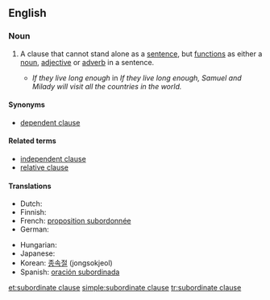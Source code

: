 ==English==

===Noun===
{{en-noun|sg=[[subordinate]] [[clause]]}}

# {{grammar}} A clause that cannot stand alone as a [[sentence]], but [[function]]s as either a [[noun]], [[adjective]] or [[adverb]] in a sentence.
#* ''If they live long enough'' in ''If they live long enough, Samuel and Milady will visit all the countries in the world.''

====Synonyms====
* [[dependent clause]]

====Related terms====
* [[independent clause]]
* [[relative clause]]

====Translations====
{{trans-top|a clause that cannot stand alone}}
* Dutch: {{t+|nl|bijzin|m}}
* Finnish: {{t-|fi|sivulause}}
* French: [[proposition subordonnée]] {{f}}
* German: {{t+|de|Nebensatz|m}}
{{trans-mid}}
* Hungarian: {{t|hu|alárendelt mondat}}
* Japanese: {{t|ja|従属節|tr=jūzokusetsu|sc=Jpan}}
* Korean: [[종속절]] (jongsokjeol)
* Spanish: [[oración subordinada]] {{f}}
{{trans-bottom}}

[[et:subordinate clause]]
[[simple:subordinate clause]]
[[tr:subordinate clause]]